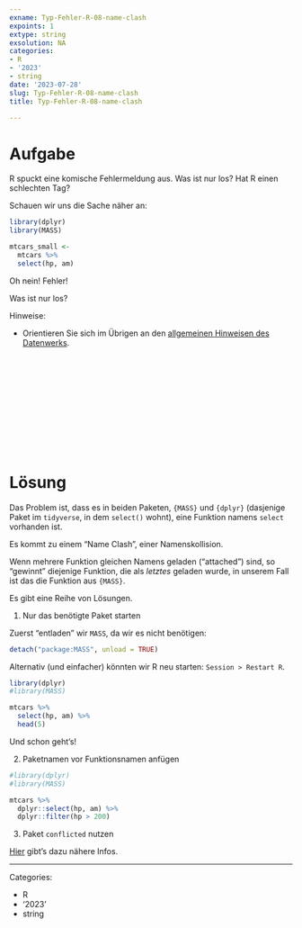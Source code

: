 ```yaml
---
exname: Typ-Fehler-R-08-name-clash
expoints: 1
extype: string
exsolution: NA
categories:
- R
- '2023'
- string
date: '2023-07-28'
slug: Typ-Fehler-R-08-name-clash
title: Typ-Fehler-R-08-name-clash

---
```





# Aufgabe

R spuckt eine komische Fehlermeldung aus.
Was ist nur los?
Hat R einen schlechten Tag?

Schauen wir uns die Sache näher an:


```r
library(dplyr)
library(MASS)

mtcars_small <-
  mtcars %>% 
  select(hp, am)
```

Oh nein! Fehler!

Was ist nur los?







Hinweise:

- Orientieren Sie sich im Übrigen an den [allgemeinen Hinweisen des Datenwerks](https://datenwerk.netlify.app/hinweise).





</br>
</br>
</br>
</br>
</br>
</br>
</br>
</br>
</br>
</br>

# Lösung


Das Problem ist, dass es in beiden Paketen, `{MASS}` und `{dplyr}` (dasjenige Paket im `tidyverse`, in dem `select()` wohnt), eine Funktion namens `select` vorhanden ist.

Es kommt zu einem "Name Clash", einer Namenskollision.

Wenn mehrere Funktion gleichen Namens geladen ("attached") sind, so "gewinnt" diejenige Funktion, die als *letztes* geladen wurde, in unserem Fall ist das die Funktion aus `{MASS}`.

Es gibt eine Reihe von Lösungen.


1. Nur das benötigte Paket starten

Zuerst "entladen" wir `MASS`, da wir es nicht benötigen:

```r
detach("package:MASS", unload = TRUE)
```


Alternativ (und einfacher) könnten wir R neu starten: `Session > Restart R`. 



```r
library(dplyr)
#library(MASS)

mtcars %>% 
  select(hp, am) %>% 
  head(5)
```

Und schon geht's!


2. Paketnamen vor Funktionsnamen anfügen


```r
#library(dplyr)
#library(MASS)

mtcars %>% 
  dplyr::select(hp, am) %>% 
  dplyr::filter(hp > 200)
```


3. Paket `conflicted` nutzen

[Hier](https://conflicted.r-lib.org/) gibt's dazu nähere Infos.





---

Categories: 

- R
- '2023'
- string

